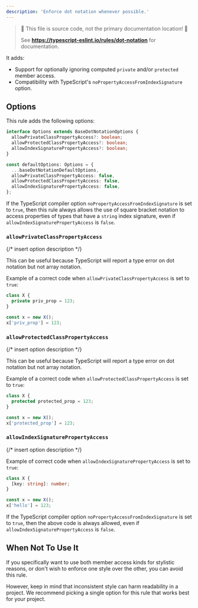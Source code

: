 ```yaml
---
description: 'Enforce dot notation whenever possible.'
---
```



> 🛑 This file is source code, not the primary documentation location! 🛑
>
> See **https://typescript-eslint.io/rules/dot-notation** for documentation.

It adds:

- Support for optionally ignoring computed `private` and/or `protected` member access.
- Compatibility with TypeScript's `noPropertyAccessFromIndexSignature` option.

## Options

This rule adds the following options:

```ts
interface Options extends BaseDotNotationOptions {
  allowPrivateClassPropertyAccess?: boolean;
  allowProtectedClassPropertyAccess?: boolean;
  allowIndexSignaturePropertyAccess?: boolean;
}

const defaultOptions: Options = {
  ...baseDotNotationDefaultOptions,
  allowPrivateClassPropertyAccess: false,
  allowProtectedClassPropertyAccess: false,
  allowIndexSignaturePropertyAccess: false,
};
```

If the TypeScript compiler option `noPropertyAccessFromIndexSignature` is set to `true`, then this rule always allows the use of square bracket notation to access properties of types that have a `string` index signature, even if `allowIndexSignaturePropertyAccess` is `false`.

### `allowPrivateClassPropertyAccess`

{/* insert option description */}

This can be useful because TypeScript will report a type error on dot notation but not array notation.

Example of a correct code when `allowPrivateClassPropertyAccess` is set to `true`:

```ts option='{ "allowPrivateClassPropertyAccess": true }' showPlaygroundButton
class X {
  private priv_prop = 123;
}

const x = new X();
x['priv_prop'] = 123;
```

### `allowProtectedClassPropertyAccess`

{/* insert option description */}

This can be useful because TypeScript will report a type error on dot notation but not array notation.

Example of a correct code when `allowProtectedClassPropertyAccess` is set to `true`:

```ts option='{ "allowProtectedClassPropertyAccess": true }' showPlaygroundButton
class X {
  protected protected_prop = 123;
}

const x = new X();
x['protected_prop'] = 123;
```

### `allowIndexSignaturePropertyAccess`

{/* insert option description */}

Example of correct code when `allowIndexSignaturePropertyAccess` is set to `true`:

```ts option='{ "allowIndexSignaturePropertyAccess": true }' showPlaygroundButton
class X {
  [key: string]: number;
}

const x = new X();
x['hello'] = 123;
```

If the TypeScript compiler option `noPropertyAccessFromIndexSignature` is set to `true`, then the above code is always allowed, even if `allowIndexSignaturePropertyAccess` is `false`.

## When Not To Use It

If you specifically want to use both member access kinds for stylistic reasons, or don't wish to enforce one style over the other, you can avoid this rule.

However, keep in mind that inconsistent style can harm readability in a project.
We recommend picking a single option for this rule that works best for your project.

